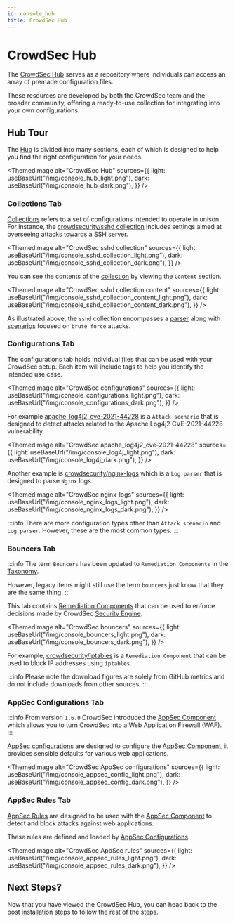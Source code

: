```yaml
---
id: console_hub
title: CrowdSec Hub
---
```



# CrowdSec Hub

The [CrowdSec Hub](https://hub.crowdsec.net/) serves as a repository where individuals can access an array of premade configuration files.

These resources are developed by both the CrowdSec team and the broader community, offering a ready-to-use collection for integrating into your own configurations.

## Hub Tour

The [Hub](https://hub.crowdsec.net/) is divided into many sections, each of which is designed to help you find the right configuration for your needs.

<ThemedImage
    alt="CrowdSec Hub"
    sources={{
        light: useBaseUrl("/img/console_hub_light.png"),
        dark: useBaseUrl("/img/console_hub_dark.png"),
    }}
/>

### Collections Tab

[Collections](/docs/next/log_processor/collections/intro) refers to a set of configurations intended to operate in unison. For instance, the [crowdsecurity/sshd collection](https://app.crowdsec.net/hub/author/crowdsecurity/collections/sshd) includes settings aimed at overseeing attacks towards a SSH server.

<ThemedImage
    alt="CrowdSec sshd collection"
    sources={{
        light: useBaseUrl("/img/console_sshd_collection_light.png"),
        dark: useBaseUrl("/img/console_sshd_collection_dark.png"),
    }}
/>

You can see the contents of the [collection](/docs/next/log_processor/collections/intro) by viewing the `Content` section.

<ThemedImage
    alt="CrowdSec sshd collection content"
    sources={{
        light: useBaseUrl("/img/console_sshd_collection_content_light.png"),
        dark: useBaseUrl("/img/console_sshd_collection_content_dark.png"),
    }}
/>

As illustrated above, the `sshd` collection encompasses a [parser](/docs/next/log_processor/parsers/intro) along with [scenarios](/docs/next/log_processor/scenarios/intro) focused on `brute force` attacks.

### Configurations Tab

The configurations tab holds individual files that can be used with your CrowdSec setup. Each item will include tags to help you identify the intended use case.

<ThemedImage
    alt="CrowdSec configurations"
    sources={{
        light: useBaseUrl("/img/console_configurations_light.png"),
        dark: useBaseUrl("/img/console_configurations_dark.png"),
    }}
/>

For example [apache_log4j2_cve-2021-44228](https://app.crowdsec.net/hub/author/crowdsecurity/configurations/apache_log4j2_cve-2021-44228) is a `Attack scenario` that is designed to detect attacks related to the Apache Log4j2 CVE-2021-44228 vulnerability.

<ThemedImage
    alt="CrowdSec apache_log4j2_cve-2021-44228"
    sources={{
        light: useBaseUrl("/img/console_log4j_light.png"),
        dark: useBaseUrl("/img/console_log4j_dark.png"),
    }}
/>

Another example is [crowdsecurity/nginx-logs](https://app.crowdsec.net/hub/author/crowdsecurity/configurations/nginx-logs) which is a `Log parser` that is designed to parse `Nginx` logs.

<ThemedImage
    alt="CrowdSec nginx-logs"
    sources={{
        light: useBaseUrl("/img/console_nginx_logs_light.png"),
        dark: useBaseUrl("/img/console_nginx_logs_dark.png"),
    }}
/>

:::info
There are more configuration types other than `Attack scenario` and `Log parser`. However, these are the most common types.
:::

### Bouncers Tab

:::info
The term `Bouncers` has been updated to `Remediation Components` in the [Taxonomy](https://www.crowdsec.net/blog/updating-crowdsec-naming-taxonomy).

However, legacy items might still use the term `bouncers` just know that they are the same thing.
:::

This tab contains [Remediation Components](/bouncers/intro.md) that can be used to enforce decisions made by CrowdSec [Security Engine](/docs/next/intro#architecture).

<ThemedImage
    alt="CrowdSec bouncers"
    sources={{
        light: useBaseUrl("/img/console_bouncers_light.png"),
        dark: useBaseUrl("/img/console_bouncers_dark.png"),
    }}
/>

For example, [crowdsecurity/iptables](https://app.crowdsec.net/hub/author/crowdsecurity/remediation-components/iptables) is a `Remediation Component` that can be used to block IP addresses using `iptables`.

:::info
Please note the download figures are solely from GitHub metrics and do not include downloads from other sources.
:::

### AppSec Configurations Tab

:::info
From version `1.6.0` CrowdSec introduced the [AppSec Component](/docs/next/appsec/intro) which allows you to turn CrowdSec into a Web Application Firewall (WAF).
:::

[AppSec configurations](/docs/next/appsec/configuration) are designed to configure the [AppSec Component](/docs/next/appsec/intro), it provides sensible defaults for various web applications.

<ThemedImage
    alt="CrowdSec AppSec configurations"
    sources={{
        light: useBaseUrl("/img/console_appsec_config_light.png"),
        dark: useBaseUrl("/img/console_appsec_config_dark.png"),
    }}
/>

### AppSec Rules Tab

[AppSec Rules](/docs/next/appsec/rules_syntax) are designed to be used with the [AppSec Component](/docs/next/appsec/intro) to detect and block attacks against web applications.

These rules are defined and loaded by [AppSec Configurations](/docs/next/appsec/configuration).

<ThemedImage
    alt="CrowdSec AppSec rules"
    sources={{
        light: useBaseUrl("/img/console_appsec_rules_light.png"),
        dark: useBaseUrl("/img/console_appsec_rules_dark.png"),
    }}
/>

## Next Steps?

Now that you have viewed the CrowdSec Hub, you can head back to the [post installation steps](/getting_started/next_steps.mdx#1-crowdsec-console-) to follow the rest of the steps.
